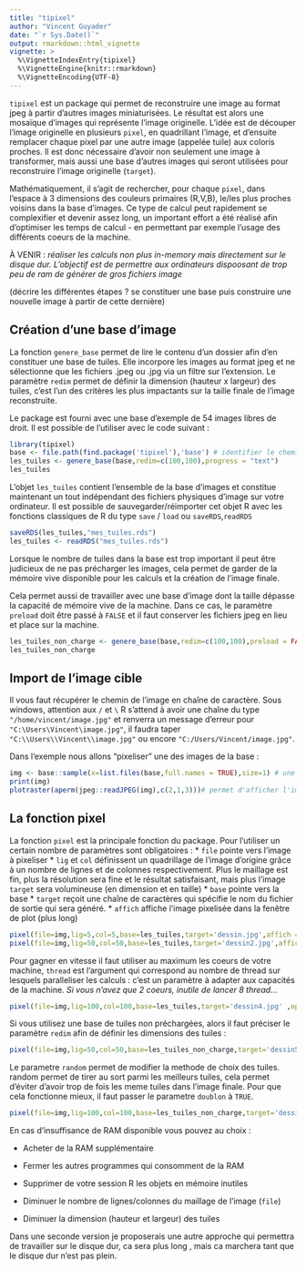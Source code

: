 ```yaml
---
title: "tipixel"
author: "Vincent Guyader"
date: "`r Sys.Date()`"
output: rmarkdown::html_vignette
vignette: >
  %\VignetteIndexEntry{tipixel}
  %\VignetteEngine{knitr::rmarkdown}
  %\VignetteEncoding{UTF-8}
---
```




`tipixel`  est un package qui permet de reconstruire une image au format jpeg à partir d'autres images miniaturisées. Le résultat est alors une mosaïque d'images qui représente l'image originelle. L'idée est de découper l'image originelle en plusieurs `pixel`, en quadrillant l'image, et d'ensuite remplacer chaque pixel par une autre image (appelée tuile) aux coloris proches.
Il est donc nécessaire d'avoir non seulement une image à transformer, mais aussi une base d'autres images qui seront utilisées pour reconstruire l'image originelle (`target`).

Mathématiquement, il s'agit de rechercher, pour chaque `pixel`, dans l'espace à 3 dimensions des couleurs primaires (R,V,B), le/les plus proches voisins dans la base d'images. Ce type de calcul peut rapidement se complexifier et devenir assez long, un important effort a été réalisé afin d'optimiser les temps de calcul - en permettant par exemple l'usage des différents coeurs de la machine.

À VENIR : _réaliser les calculs non plus in-memory mais directement sur le disque dur. L'objectif est de permettre aux ordinateurs dispoosant de trop peu de ram de générer de gros fichiers image_

(décrire les différentes étapes ? se constituer une base puis construire une nouvelle image à partir de cette dernière)

## Création d'une base d'image

La fonction `genere_base` permet de lire le contenu d'un dossier afin d'en constituer une base de tuiles. Elle incorpore les images au format jpeg et ne sélectionne que les fichiers .jpeg ou .jpg via un filtre sur l'extension. Le paramètre `redim` permet de définir la dimension (hauteur x largeur) des tuiles, c'est l'un des critères les plus impactants sur la taille finale de l'image reconstruite.

Le package est fourni avec une base d'exemple de 54 images libres de droit. Il est possible de l'utiliser avec le code suivant :

```r
library(tipixel)
base <- file.path(find.package('tipixel'),'base') # identifier le chemin de stockage de la base
les_tuiles <- genere_base(base,redim=c(100,100),progress = "text")
les_tuiles

```

L'objet `les_tuiles` contient l'ensemble de la base d'images et constitue maintenant un tout indépendant des fichiers physiques d'image sur votre ordinateur. Il est possible de sauvegarder/réimporter cet objet R avec les fonctions classiques de R du type `save` / `load` ou `saveRDS`,`readRDS`

```r
saveRDS(les_tuiles,"mes_tuiles.rds")
les_tuiles <- readRDS("mes_tuiles.rds")
```

Lorsque le nombre de tuiles dans la base est trop important il peut être judicieux de ne pas précharger les images, cela permet de garder de la mémoire vive disponible pour les calculs et la création de l'image finale.

Cela permet aussi de travailler avec une base d'image dont la taille dépasse la capacité de mémoire vive de la machine. Dans ce cas, le paramètre `preload` doit être passé à `FALSE` et il faut conserver les fichiers jpeg en lieu et place sur la machine. 

```r
les_tuiles_non_charge <- genere_base(base,redim=c(100,100),preload = FALSE,progress = "text")
les_tuiles_non_charge

```




## Import de l'image cible

Il vous faut récupérer le chemin de l'image en chaîne de caractère. Sous windows, attention aux `/` et `\` R s'attend à avoir une chaîne du type `"/home/vincent/image.jpg"` et renverra un message d'erreur pour `"C:\Users\Vincent\image.jpg"`, il faudra taper `"C:\\Users\\Vincent\\image.jpg"` ou encore `"C:/Users/Vincent/image.jpg"`.

Dans l'exemple nous allons "pixeliser" une des images de la base :

```r
img <- base::sample(x=list.files(base,full.names = TRUE),size=1) # une image au hasard
print(img)
plotraster(aperm(jpeg::readJPEG(img),c(2,1,3)))# permet d'afficher l'image en tant que graphique dans une fenêtre de plot
```



## La fonction pixel

La fonction `pixel` est la principale fonction du package. Pour l'utiliser un certain nombre de paramètres sont obligatoires : 
* `file` pointe vers l'image à pixeliser
* `lig` et `col` définissent un quadrillage de l'image d'origine grâce à un nombre de lignes et de colonnes respectivement. Plus le maillage est fin, plus la résolution sera fine et le résultat satisfaisant, mais plus l'image `target` sera volumineuse (en dimension et en taille)
* `base` pointe vers la base
* `target` reçoit une chaîne de caractères qui spécifie le nom du fichier de sortie qui sera généré.
* `affich` affiche l'image pixelisée dans la fenêtre de plot (plus long)


```r

pixel(file=img,lig=5,col=5,base=les_tuiles,target='dessin.jpg',affich = TRUE)
pixel(file=img,lig=50,col=50,base=les_tuiles,target='dessin2.jpg',affich=TRUE)

```

<!-- ```{r fig.width=8, fig.height=8,echo=FALSE,eval=FALSE} -->
<!-- require(png) -->
<!-- require(grid) -->
<!-- jj<-jpeg(filename = '/mnt/docs/ThinkR/package public/tipixel/dessin2.jpg') -->
<!--  grid.raster(jpeg(filename = 'dessin2.jpg')) -->
<!-- ``` -->


Pour gagner en vitesse il faut utiliser au maximum les coeurs de votre machine, `thread` est l'argument qui correspond au nombre de thread sur lesquels paralleliser les calculs : c'est un paramètre à adapter aux capacités de la machine. _Si vous n'avez que 2 coeurs, inutile de lancer 8 thread..._ 
```r

pixel(file=img,lig=100,col=100,base=les_tuiles,target='dessin4.jpg' ,open=TRUE,paralell = TRUE,thread = 2)

```

Si vous utilisez une base de tuiles non préchargées, alors il faut préciser le paramètre `redim` afin de définir les dimensions des tuiles : 

```r

pixel(file=img,lig=50,col=50,base=les_tuiles_non_charge,target='dessin5.jpg' ,open=TRUE,paralell = TRUE,thread = 2,redim = c(20,20))

```


Le parametre `random` permet de modifier la methode de choix des tuiles. random permet de tirer au sort parmi les meilleurs tuiles, cela permet d'éviter d'avoir trop de fois les meme tuiles dans l'image finale. Pour que cela fonctionne mieux, il faut passer le parametre `doublon` à `TRUE`.

```r

pixel(file=img,lig=100,col=100,base=les_tuiles_non_charge,target='dessin6.jpg' ,open=TRUE,paralell = TRUE,thread = 2,doublon=TRUE,random=2)

```




En cas d'insuffisance de RAM disponible vous pouvez au choix :

* Acheter de la RAM supplémentaire

* Fermer les autres programmes qui consomment de la RAM

* Supprimer de votre session R les objets en mémoire inutiles

* Diminuer le nombre de lignes/colonnes du maillage de l'image (`file`)

* Diminuer la dimension (hauteur et largeur) des tuiles

Dans une seconde version je proposerais une autre approche qui permettra de travailler sur le disque dur, ca sera plus long , mais ca marchera tant que le disque dur n'est pas plein.


